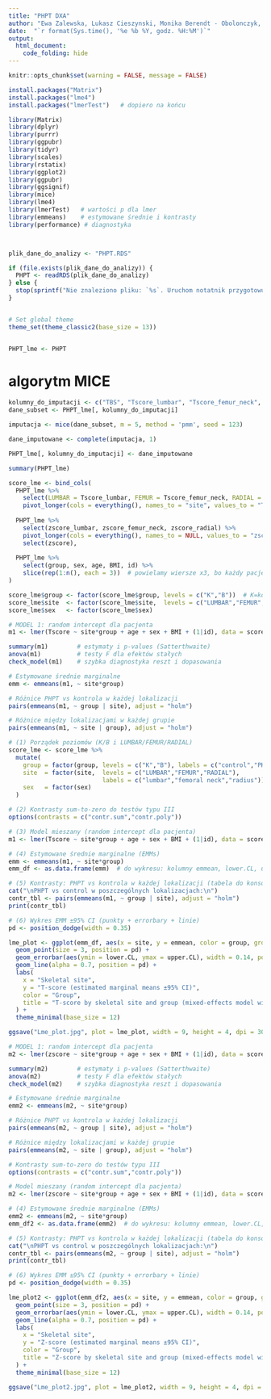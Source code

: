```yaml
---
title: "PHPT DXA"
author: "Ewa Zalewska, Lukasz Cieszynski, Monika Berendt - Obolonczyk, Julia Tarnowska, Bartosz Zeglen, Renata Swiatkowska-Stodulska"
date:  "`r format(Sys.time(), '%e %b %Y, godz. %H:%M')`"
output:
  html_document:
    code_folding: hide
---
```


```r
knitr::opts_chunk$set(warning = FALSE, message = FALSE) 
```

```r

install.packages("Matrix")
install.packages("lme4")
install.packages("lmerTest")   # dopiero na końcu

library(Matrix)
library(dplyr)
library(purrr)
library(ggpubr)
library(tidyr)
library(scales)
library(rstatix)
library(ggplot2)
library(ggpubr)
library(ggsignif)
library(mice)
library(lme4)
library(lmerTest)   # wartości p dla lmer
library(emmeans)    # estymowane średnie i kontrasty
library(performance) # diagnostyka



plik_dane_do_analizy <- "PHPT.RDS"

if (file.exists(plik_dane_do_analizy)) {
  PHPT <- readRDS(plik_dane_do_analizy)
} else {
  stop(sprintf("Nie znaleziono pliku: `%s`. Uruchom notatnik przygotowujący zbiór danych!", plik_dane_do_analizy))
}


# Set global theme
theme_set(theme_classic2(base_size = 13))


PHPT_lme <- PHPT
```

# algorytm MICE 
``` r

kolumny_do_imputacji <- c("TBS", "Tscore_lumbar", "Tscore_femur_neck", "Tscore_radial", "BMD_neck")
dane_subset <- PHPT_lme[, kolumny_do_imputacji]

imputacja <- mice(dane_subset, m = 5, method = 'pmm', seed = 123)

dane_imputowane <- complete(imputacja, 1)

PHPT_lme[, kolumny_do_imputacji] <- dane_imputowane

summary(PHPT_lme)

```

``` r
score_lme <- bind_cols(
  PHPT_lme %>%
    select(LUMBAR = Tscore_lumbar, FEMUR = Tscore_femur_neck, RADIAL = Tscore_radial) %>%
    pivot_longer(cols = everything(), names_to = "site", values_to = "Tscore"),
  
  PHPT_lme %>%
    select(zscore_lumbar, zscore_femur_neck, zscore_radial) %>%
    pivot_longer(cols = everything(), names_to = NULL, values_to = "zscore") %>%
    select(zscore),
  
  PHPT_lme %>%
    select(group, sex, age, BMI, id) %>%
    slice(rep(1:n(), each = 3))  # powielamy wiersze x3, bo każdy pacjent ma 3 pomiary
)

```


``` r

score_lme$group <- factor(score_lme$group, levels = c("K","B"))  # K=kontrola, B=badani (PHPT)
score_lme$site  <- factor(score_lme$site,  levels = c("LUMBAR","FEMUR","RADIAL"))
score_lme$sex   <- factor(score_lme$sex)

# MODEL 1: random intercept dla pacjenta
m1 <- lmer(Tscore ~ site*group + age + sex + BMI + (1|id), data = score_lme, REML = TRUE)

summary(m1)        # estymaty i p-values (Satterthwaite)
anova(m1)          # testy F dla efektów stałych
check_model(m1)    # szybka diagnostyka reszt i dopasowania
```

``` r

# Estymowane średnie marginalne
emm <- emmeans(m1, ~ site*group)

# Różnice PHPT vs kontrola w każdej lokalizacji
pairs(emmeans(m1, ~ group | site), adjust = "holm")

# Różnice między lokalizacjami w każdej grupie
pairs(emmeans(m1, ~ site | group), adjust = "holm")
```

```r
# (1) Porządek poziomów (K/B i LUMBAR/FEMUR/RADIAL)
score_lme <- score_lme %>%
  mutate(
    group = factor(group, levels = c("K","B"), labels = c("control","PHPT")),
    site  = factor(site,  levels = c("LUMBAR","FEMUR","RADIAL"),
                          labels = c("lumbar","femoral neck","radius")),
    sex   = factor(sex)
  )

# (2) Kontrasty sum-to-zero do testów typu III
options(contrasts = c("contr.sum","contr.poly"))

# (3) Model mieszany (random intercept dla pacjenta)
m1 <- lmer(Tscore ~ site*group + age + sex + BMI + (1|id), data = score_lme, REML = TRUE)

# (4) Estymowane średnie marginalne (EMMs)
emm <- emmeans(m1, ~ site*group)
emm_df <- as.data.frame(emm)  # do wykresu: kolumny emmean, lower.CL, upper.CL

# (5) Kontrasty: PHPT vs kontrola w każdej lokalizacji (tabela do konsoli)
cat("\nPHPT vs control w poszczególnych lokalizacjach:\n")
contr_tbl <- pairs(emmeans(m1, ~ group | site), adjust = "holm")
print(contr_tbl)

# (6) Wykres EMM ±95% CI (punkty + errorbary + linie)
pd <- position_dodge(width = 0.35)

lme_plot <- ggplot(emm_df, aes(x = site, y = emmean, color = group, group = group)) +
  geom_point(size = 3, position = pd) +
  geom_errorbar(aes(ymin = lower.CL, ymax = upper.CL), width = 0.14, position = pd) +
  geom_line(alpha = 0.7, position = pd) +
  labs(
    x = "Skeletal site",
    y = "T-score (estimated marginal means ±95% CI)",
    color = "Group",
    title = "T-score by skeletal site and group (mixed-effects model with a random intercept for patient)."
  ) +
  theme_minimal(base_size = 12)

ggsave("Lme_plot.jpg", plot = lme_plot, width = 9, height = 4, dpi = 300)

```

``` r

# MODEL 1: random intercept dla pacjenta
m2 <- lmer(zscore ~ site*group + age + sex + BMI + (1|id), data = score_lme, REML = TRUE)

summary(m2)        # estymaty i p-values (Satterthwaite)
anova(m2)          # testy F dla efektów stałych
check_model(m2)    # szybka diagnostyka reszt i dopasowania

# Estymowane średnie marginalne
emm2 <- emmeans(m2, ~ site*group)

# Różnice PHPT vs kontrola w każdej lokalizacji
pairs(emmeans(m2, ~ group | site), adjust = "holm")

# Różnice między lokalizacjami w każdej grupie
pairs(emmeans(m2, ~ site | group), adjust = "holm")
```

```r

# Kontrasty sum-to-zero do testów typu III
options(contrasts = c("contr.sum","contr.poly"))

# Model mieszany (random intercept dla pacjenta)
m2 <- lmer(zscore ~ site*group + age + sex + BMI + (1|id), data = score_lme, REML = TRUE)

# (4) Estymowane średnie marginalne (EMMs)
emm2 <- emmeans(m2, ~ site*group)
emm_df2 <- as.data.frame(emm2)  # do wykresu: kolumny emmean, lower.CL, upper.CL

# (5) Kontrasty: PHPT vs kontrola w każdej lokalizacji (tabela do konsoli)
cat("\nPHPT vs control w poszczególnych lokalizacjach:\n")
contr_tbl <- pairs(emmeans(m2, ~ group | site), adjust = "holm")
print(contr_tbl)

# (6) Wykres EMM ±95% CI (punkty + errorbary + linie)
pd <- position_dodge(width = 0.35)

lme_plot2 <- ggplot(emm_df2, aes(x = site, y = emmean, color = group, group = group)) +
  geom_point(size = 3, position = pd) +
  geom_errorbar(aes(ymin = lower.CL, ymax = upper.CL), width = 0.14, position = pd) +
  geom_line(alpha = 0.7, position = pd) +
  labs(
    x = "Skeletal site",
    y = "Z-score (estimated marginal means ±95% CI)",
    color = "Group",
    title = "Z-score by skeletal site and group (mixed-effects model with a random intercept for patient)."
  ) +
  theme_minimal(base_size = 12)

ggsave("Lme_plot2.jpg", plot = lme_plot2, width = 9, height = 4, dpi = 300)

```
